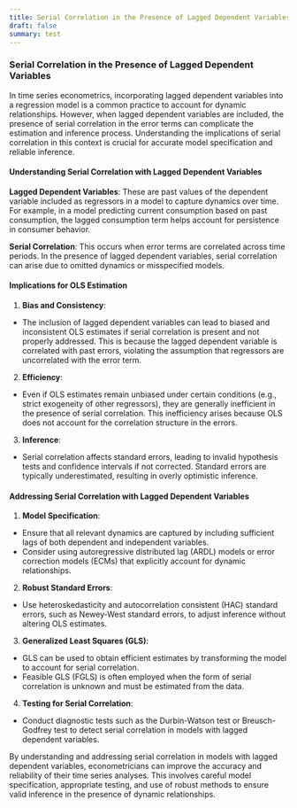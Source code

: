 ```yaml
---
title: Serial Correlation in the Presence of Lagged Dependent Variables
draft: false
summary: test
---
```



<TOCInline toc={props.toc} asDisclosure />

### **Serial Correlation in the Presence of Lagged Dependent Variables**

In time series econometrics, incorporating lagged dependent variables into a regression model is a common practice to account for dynamic relationships. However, when lagged dependent variables are included, the presence of serial correlation in the error terms can complicate the estimation and inference process. Understanding the implications of serial correlation in this context is crucial for accurate model specification and reliable inference.

#### **Understanding Serial Correlation with Lagged Dependent Variables**

**Lagged Dependent Variables**: These are past values of the dependent variable included as regressors in a model to capture dynamics over time. For example, in a model predicting current consumption based on past consumption, the lagged consumption term helps account for persistence in consumer behavior.

**Serial Correlation**: This occurs when error terms are correlated across time periods. In the presence of lagged dependent variables, serial correlation can arise due to omitted dynamics or misspecified models.

#### **Implications for OLS Estimation**

1. **Bias and Consistency**:

- The inclusion of lagged dependent variables can lead to biased and inconsistent OLS estimates if serial correlation is present and not properly addressed. This is because the lagged dependent variable is correlated with past errors, violating the assumption that regressors are uncorrelated with the error term.

2. **Efficiency**:

- Even if OLS estimates remain unbiased under certain conditions (e.g., strict exogeneity of other regressors), they are generally inefficient in the presence of serial correlation. This inefficiency arises because OLS does not account for the correlation structure in the errors.

3. **Inference**:

- Serial correlation affects standard errors, leading to invalid hypothesis tests and confidence intervals if not corrected. Standard errors are typically underestimated, resulting in overly optimistic inference.

#### **Addressing Serial Correlation with Lagged Dependent Variables**

1. **Model Specification**:

- Ensure that all relevant dynamics are captured by including sufficient lags of both dependent and independent variables.
- Consider using autoregressive distributed lag (ARDL) models or error correction models (ECMs) that explicitly account for dynamic relationships.

2. **Robust Standard Errors**:

- Use heteroskedasticity and autocorrelation consistent (HAC) standard errors, such as Newey-West standard errors, to adjust inference without altering OLS estimates.

3. **Generalized Least Squares (GLS)**:

- GLS can be used to obtain efficient estimates by transforming the model to account for serial correlation.
- Feasible GLS (FGLS) is often employed when the form of serial correlation is unknown and must be estimated from the data.

4. **Testing for Serial Correlation**:

- Conduct diagnostic tests such as the Durbin-Watson test or Breusch-Godfrey test to detect serial correlation in models with lagged dependent variables.

By understanding and addressing serial correlation in models with lagged dependent variables, econometricians can improve the accuracy and reliability of their time series analyses. This involves careful model specification, appropriate testing, and use of robust methods to ensure valid inference in the presence of dynamic relationships.
